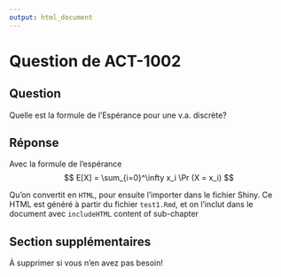 ```yaml
---
output: html_document
---
```


# Question de ACT-1002 {.tabset .tabset-fade .tabset-pills}



## Question
Quelle est la formule de l'Espérance pour une v.a. discrète?

## Réponse
Avec la formule de l'espérance
$$
E[X] = \sum_{i=0}^\infty x_i \Pr (X = x_i)
$$

Qu'on convertit en `HTML`, pour ensuite l'importer dans le fichier Shiny. Ce HTML est généré à partir du fichier `test1.Rmd`, et on l'inclut dans le document avec `includeHTML`
content of sub-chapter

## Section supplémentaires
À supprimer si vous n'en avez pas besoin!
